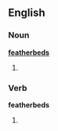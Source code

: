 ==English==

===Noun===
'''[[feather]][[bed]]s'''

# {{plural of|[[featherbed]]}}

===Verb===
'''featherbeds'''

# {{third-person singular of|[[featherbed]]}}